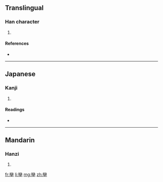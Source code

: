 ==Translingual==

===Han character===
{{Han char|rn=24|rad=十|as=19|sn=21|four=|canj=女火十 (VFJ)}}

# {{defn|Han|sort=十19}}

====References====
* {{Han ref|kx=0157.230|dkj=02772|dj=0361.130|hdz=10067.130|uh=535B|ud=21339}}

----

==Japanese==

===Kanji===
{{ja-kanji|grade=|rs=十19}}

# {{defn|Japanese}}

====Readings====
* {{ja-readings|on=[[しゅつ]] (shutsu)|kun=[[ひきいる]] (hikiiru)}}

----

==Mandarin==

===Hanzi===
{{cmn-hanzi|pin=[[shuài]] ([[shuai4]])|wg=shuai<sup>4</sup>}}

# {{defn|Mandarin}}

[[fr:卛]]
[[li:卛]]
[[mg:卛]]
[[zh:卛]]
